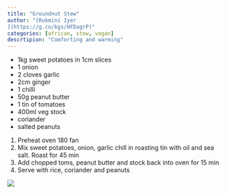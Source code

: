 ```yaml
---
title: "Groundnut Stew"
author: "[Rukmini Iyer
](https://g.co/kgs/HFDagrP)"
categories: [african, stew, vegan]
descrtipion: "Comforting and warming"
---
```


- 1kg sweet potatoes in 1cm slices
- 1 onion
- 2 cloves garlic
- 2cm ginger
- 1 chilli
- 50g peanut butter
- 1 tin of tomatoes
- 400ml veg stock
- coriander
- salted peanuts

1. Preheat oven 180 fan
1. Mix sweet potatoes, onion, garlic chill in roasting tin with oil and sea salt. Roast for 45 min
1. Add chopped toms, peanut butter and stock back into oven for 15 min
1. Serve with rice, coriander and peanuts

![](groundnut-stew.jpg)
